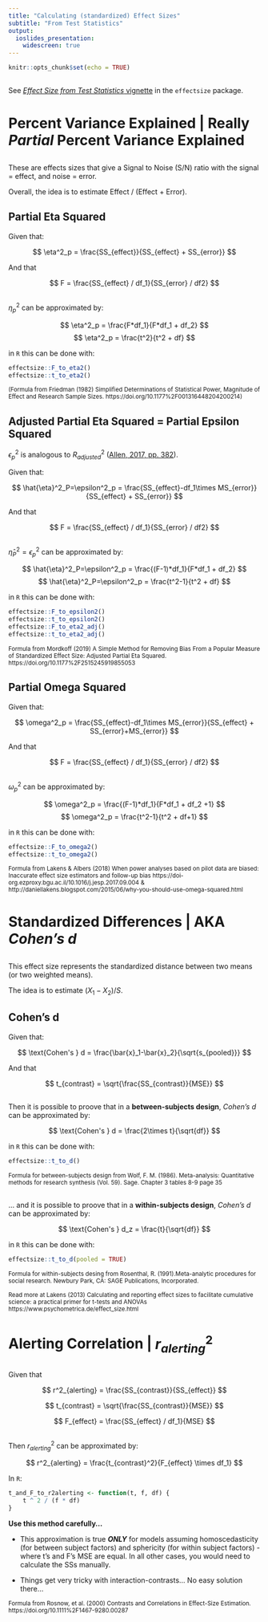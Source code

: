 ```yaml
---
title: "Calculating (standardized) Effect Sizes"
subtitle: "From Test Statistics"
output: 
  ioslides_presentation:
    widescreen: true
---
```


```r
knitr::opts_chunk$set(echo = TRUE)
```

##

See [*Effect Size from Test Statistics* vignette](https://easystats.github.io/effectsize/articles/from_test_statistics.html) in the `effectsize` package.

# Percent Variance Explained | Really *Partial* Percent Variance Explained

##

These are effects sizes that give a Signal to Noise (S/N) ratio with the signal = effect, and noise = error.

Overall, the idea is to estimate Effect / (Effect + Error).

## Partial Eta Squared

Given that:

$$
\eta^2_p = \frac{SS_{effect}}{SS_{effect} + SS_{error}}
$$

And that 

$$
F = \frac{SS_{effect} / df_1}{SS_{error} / df2}
$$

## {.smaller}

$\eta^2_p$ can be approximated by:

$$
\eta^2_p = \frac{F*df_1}{F*df_1 + df_2}
$$
$$
\eta^2_p = \frac{t^2}{t^2 + df}
$$

in `R` this can be done with:

```r
effectsize::F_to_eta2()
effectsize::t_to_eta2()
```

<sub>(Formula from Friedman (1982) Simplified Determinations of Statistical Power, Magnitude of Effect and Research Sample Sizes. https://doi.org/10.1177%2F001316448204200214)</sub>

## Adjusted Partial Eta Squared = Partial Epsilon Squared

$\epsilon^2_p$ is analogous to $R^2_{adjusted}$ ([Allen, 2017, pp. 382](https://doi.org/10.1142/q0019)).

Given that:

$$
\hat{\eta}^2_P=\epsilon^2_p = \frac{SS_{effect}-df_1\times MS_{error}}{SS_{effect} + SS_{error}}
$$

And that 

$$
F = \frac{SS_{effect} / df_1}{SS_{error} / df2}
$$

## {.smaller}

$\hat{\eta}^2_P=\epsilon^2_p$ can be approximated by:

$$
\hat{\eta}^2_P=\epsilon^2_p = \frac{(F-1)*df_1}{F*df_1 + df_2}
$$
$$
\hat{\eta}^2_P=\epsilon^2_p = \frac{t^2-1}{t^2 + df}
$$

in `R` this can be done with:

```r
effectsize::F_to_epsilon2()
effectsize::t_to_epsilon2()
effectsize::F_to_eta2_adj()
effectsize::t_to_eta2_adj()
```

<sub>Formula from Mordkoff (2019) A Simple Method for Removing Bias From a Popular Measure of Standardized Effect Size: Adjusted Partial Eta Squared. https://doi.org/10.1177%2F2515245919855053</sub>

## Partial Omega Squared

Given that:

$$
\omega^2_p = \frac{SS_{effect}-df_1\times MS_{error}}{SS_{effect} + SS_{error}+MS_{error}}
$$

And that 

$$
F = \frac{SS_{effect} / df_1}{SS_{error} / df2}
$$

## {.smaller}

$\omega^2_p$ can be approximated by:

$$
\omega^2_p = \frac{(F-1)*df_1}{F*df_1 + df_2 +1}
$$
$$
\omega^2_p = \frac{t^2-1}{t^2 + df+1}
$$

in `R` this can be done with:

```r
effectsize::F_to_omega2()
effectsize::t_to_omega2()
```

<sub>Formula from Lakens & Albers (2018) When power analyses based on pilot data are biased: Inaccurate effect size estimators and follow-up bias https://doi-org.ezproxy.bgu.ac.il/10.1016/j.jesp.2017.09.004 & http://daniellakens.blogspot.com/2015/06/why-you-should-use-omega-squared.html</sub>


# Standardized Differences | AKA *Cohen's d*

##

This effect size represents the standardized distance between two means (or two weighted means).

The idea is to estimate $(X_1 - X_2) / S$.

## Cohen's d

Given that:

$$
\text{Cohen's } d = \frac{\bar{x}_1-\bar{x}_2}{\sqrt{s_{pooled}}}
$$

And that 

$$
t_{contrast} = \sqrt{\frac{SS_{contrast}}{MSE}}
$$

## {.smaller}

Then it is possible to proove that in a **between-subjects design**, *Cohen's d* can be approximated by:

$$
\text{Cohen's } d = \frac{2\times t}{\sqrt{df}}
$$

in `R` this can be done with:

```r
effectsize::t_to_d()
```

<sub>Formula for between-subjects design from Wolf, F. M. (1986). Meta-analysis: Quantitative methods for research synthesis (Vol. 59). Sage. Chapter 3 tables 8-9 page 35</sub>


## {.smaller}

... and it is possible to proove that in a **within-subjects design**, *Cohen's d* can be approximated by:

$$
\text{Cohen's } d_z = \frac{t}{\sqrt{df}}
$$

in `R` this can be done with:

```r
effectsize::t_to_d(pooled = TRUE)
```

<sub>Formula for within-subjects desing from Rosenthal, R. (1991).Meta-analytic procedures for social research. Newbury Park, CA: SAGE Publications, Incorporated.</sub>  

<sub>Read more at Lakens (2013) Calculating and reporting effect sizes to facilitate cumulative science: a practical primer for t-tests and ANOVAs https://www.psychometrica.de/effect_size.html</sub>

# Alerting Correlation | $r^2_{alerting}$

## 

Given that

$$
r^2_{alerting} = \frac{SS_{contrast}}{SS_{effect}}
$$

$$
t_{contrast} = \sqrt{\frac{SS_{contrast}}{MSE}}
$$

$$
F_{effect} = \frac{SS_{effect} / df_1}{MSE}
$$

## {.smaller}

Then $r^2_{alerting}$ can be approximated by:

$$
r^2_{alerting} = \frac{t_{contrast}^2}{F_{effect} \times df_1}
$$

In `R`:
```r
t_and_F_to_r2alerting <- function(t, f, df) {
    t ^ 2 / (f * df)
}
```

**Use this method carefully...**

- This approximation is true ***ONLY*** for models assuming homoscedasticity (for  between subject factors) and sphericity (for within subject factors) - where t's and F's MSE are equal. In all other cases, you would need to calculate the SSs manually.

- Things get very tricky with interaction-contrasts... No easy solution there...

<sub>Formula from Rosnow, et al. (2000) Contrasts and Correlations in Effect-Size Estimation. https://doi.org/10.1111%2F1467-9280.00287</sub>
